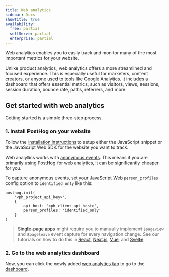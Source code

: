 ```yaml
---
title: Web analytics
sidebar: Docs
showTitle: true
availability:
  free: partial
  selfServe: partial
  enterprise: partial
---
```



Web analytics enables you to easily track and monitor many of the most important metrics for your website. 

Unlike product analytics, web analytics offers a more streamlined and focused experience. This is especially useful for marketers, content creators, or anyone used to tools like Google Analytics. It includes a dashboard that offers essential metrics, such as visitors, views, sessions, session duration, bounce rate, paths, referrers, and more.

<ProductScreenshot
    imageLight = {webAnalyticsLight} 
    imageDark = {webAnalyticsDark}
    alt="Web analytics" 
    classes="rounded"
/>

## Get started with web analytics

Getting started is a simple three-step process.

### 1. Install PostHog on your website

Follow the [installation instructions](/docs/product-analytics/installation) to setup either the JavaScript snippet or the JavaScript Web SDK for the website you want to track.

Web analytics works with [anonymous events](/docs/data/anonymous-vs-identified-events). This means if you are primarily using PostHog for web analytics, it can be significantly cheaper for you. 

To capture anonymous events, set your [JavaScript Web](/docs/libraries/js) `person_profiles` config option to `identified_only` like this:

```js-web
posthog.init(
    '<ph_project_api_key>',
    {
        api_host: '<ph_client_api_host>',
        person_profiles: 'identified_only'
    }
)
```

> [Single-page apps](/tutorials/single-page-app-pageviews) might require you to manually implement `$pageview` and `$pageleave` event capture for every navigation change. See our tutorials on how to do this in [React](/tutorials/single-page-app-pageviews), [Next.js](/docs/libraries/next-js#client-side-setup), [Vue](/docs/libraries/vue-js#capturing-page-views), and [Svelte](/tutorials/svelte-analytics#capturing-pageviews-and-pageleaves).

### 2. Go to the web analytics dashboard

Now, you can click the newly added [web analytics tab](https://app.posthog.com/web) to go to the [dashboard](/docs/web-analytics/dashboard).
